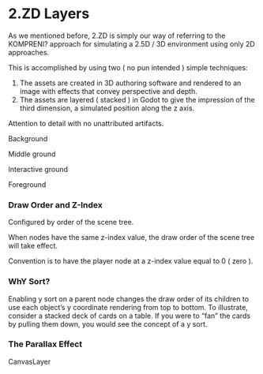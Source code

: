 # 2.ZD Layers

As we mentioned before, 2.ZD is simply our way of referring to the KOMPRENI? approach for simulating a 2.5D / 3D environment using only 2D approaches.

This is accomplished by using two ( no pun intended ) simple techniques:

1. The assets are created in 3D authoring software and rendered to an image with effects that convey perspective and depth.
2. The assets are layered ( stacked ) in Godot to give the impression of the third dimension, a simulated position along the z axis.

Attention to detail with no unattributed artifacts.

Background

Middle ground

Interactive ground

Foreground

### Draw Order and Z-Index

Configured by order of the scene tree.

When nodes have the same z-index value, the draw order of the scene tree will take effect.

Convention is to have the player node at a z-index value equal to 0 ( zero ).

### WhY Sort?

Enabling y sort on a parent node changes the draw order of its children to use each object's y coordinate rendering from top to bottom.  To illustrate, consider a stacked deck of cards on a table.  If you were to "fan" the cards by pulling them down, you would see the concept of a y sort.

### The Parallax Effect

CanvasLayer